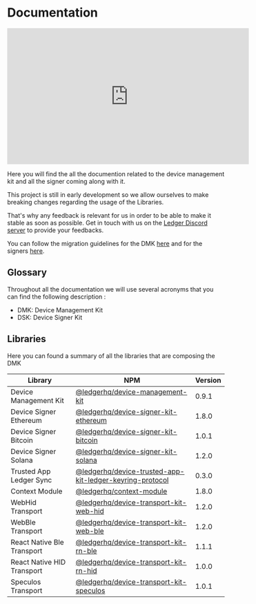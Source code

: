 
# Documentation

<iframe
  width="560"
  height="315"
  src="https://www.youtube-nocookie.com/embed/i-Q1ld2lG_4"
  title="YouTube video player"
  frameborder="0"
  allow="accelerometer; autoplay; clipboard-write; encrypted-media; gyroscope; picture-in-picture"
  allowfullscreen
></iframe>

Here you will find the all the documention related to the device management kit and all the signer coming along with it.

<Callout type="warning" emoji="⚠️">
  This project is still in early development so we allow ourselves to make
  breaking changes regarding the usage of the Libraries.

That's why any feedback is relevant for us in order to be able to make it stable as soon as
possible. Get in touch with us on the [Ledger Discord
server](https://developers.ledger.com/discord/) to provide your feedbacks.

You can follow the migration guidelines for the DMK [here](./integration/migrations/dmk/05_to_06) and for the signers [here](./integration/migrations/signers/eth/1_1_0_to_1_2_0).

</Callout>

## Glossary

Throughout all the documentation we will use several acronyms that you can find the following description :

- DMK: Device Management Kit
- DSK: Device Signer Kit

## Libraries

Here you can found a summary of all the libraries that are composing the DMK

| Library                    | NPM                                                                                                                                                | Version |
| -------------------------- | -------------------------------------------------------------------------------------------------------------------------------------------------- | ------- |
| Device Management Kit      | [@ledgerhq/device-management-kit](https://www.npmjs.com/package/@ledgerhq/device-management-kit)                                                   | 0.9.1   |
| Device Signer Ethereum     | [@ledgerhq/device-signer-kit-ethereum](https://www.npmjs.com/package/@ledgerhq/device-signer-kit-ethereum)                                         | 1.8.0   |
| Device Signer Bitcoin      | [@ledgerhq/device-signer-kit-bitcoin](https://www.npmjs.com/package/@ledgerhq/device-signer-kit-bitcoin)                                           | 1.0.1   |
| Device Signer Solana       | [@ledgerhq/device-signer-kit-solana](https://www.npmjs.com/package/@ledgerhq/device-signer-kit-solana)                                             | 1.2.0   |
| Trusted App Ledger Sync    | [@ledgerhq/device-trusted-app-kit-ledger-keyring-protocol](https://www.npmjs.com/package/@ledgerhq/device-trusted-app-kit-ledger-keyring-protocol) | 0.3.0   |
| Context Module             | [@ledgerhq/context-module](https://www.npmjs.com/package/@ledgerhq/context-module)                                                                 | 1.8.0   |
| WebHid Transport           | [@ledgerhq/device-transport-kit-web-hid](https://www.npmjs.com/package/@ledgerhq/device-transport-kit-web-hid)                                     | 1.2.0   |
| WebBle Transport           | [@ledgerhq/device-transport-kit-web-ble](https://www.npmjs.com/package/@ledgerhq/device-transport-kit-web-ble)                                     | 1.2.0   |
| React Native Ble Transport | [@ledgerhq/device-transport-kit-rn-ble](https://www.npmjs.com/package/@ledgerhq/device-transport-kit-rn-ble)                                       | 1.1.1   |
| React Native HID Transport | [@ledgerhq/device-transport-kit-rn-hid](https://www.npmjs.com/package/@ledgerhq/device-transport-kit-rn-hid)                                       | 1.0.0   |
| Speculos Transport         | [@ledgerhq/device-transport-kit-speculos](https://www.npmjs.com/package/@ledgerhq/device-transport-kit-speculos)                                   | 1.0.1   |
